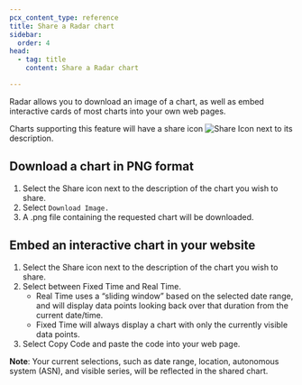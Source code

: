 ```yaml
---
pcx_content_type: reference
title: Share a Radar chart
sidebar:
  order: 4
head:
  - tag: title
    content: Share a Radar chart

---
```


Radar allows you to download an image of a chart, as well as embed interactive cards of most charts into your own web pages.

Charts supporting this feature will have a share icon <img src="/icons/share.svg" style="display: inline-block" title="Share Icon"/> next to its description.

## Download a chart in PNG format

1. Select the Share icon next to the description of the chart you wish to share.
2. Select `Download Image.`
3. A .png file containing the requested chart will be downloaded.

## Embed an interactive chart in your website

1. Select the Share icon next to the description of the chart you wish to share.
2. Select between Fixed Time and Real Time.
   * Real Time uses a “sliding window” based on the selected date range, and will display data points looking back over that duration from the current date/time.
   * Fixed Time will always display a chart with only the currently visible data points.
3. Select Copy Code and paste the code into your web page.

**Note**: Your current selections, such as date range, location, autonomous system (ASN), and visible series, will be reflected in the shared chart.
